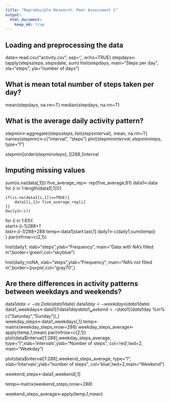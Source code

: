 ```yaml
---
title: "Reproducible Research: Peer Assessment 1"
output: 
  html_document:
    keep_md: true
---
```



## Loading and preprocessing the data

data<-read.csv("activity.csv", sep=',', echo=TRUE)
stepdays<-tapply(steps$steps, steps$date, sum)
hist(stepdays, main="Steps per day", xla="steps", yla="number of days")


## What is mean total number of steps taken per day?


mean(stepdays, na.rm=T)
median(stepdays, na.rm=T)

## What is the average daily activity pattern?


stepmin<-aggregate(steps$steps, list(steps$interval), mean, na.rm=T)
names(stepmin)<-c("interval", "steps")
plot(stepmin$interval, stepmin$steps, type="l")

stepmin[order(stepmin$steps),][288,]$interval

## Imputing missing values

sum(is.na(data[,1]))
five_average_rep<- rep(five_average,61)
data1<-data   
for (i in 1:length(data1[,1])){ 
  
    if(is.na(data1[i,1])==TRUE){
        data1[i,1]= five_average_rep[i] 
    }}
    daily1<-c()


for (i in 1:61){            
    start<-(i-1)*288+1        
    last<-(i-1)*288+288
    temp<-data1[start:last,1] 
    daily1<-c(daily1,sum(temp))  
}
par(mfrow=c(2,1))

hist(daily1, xlab="steps",ylab="Frequency",
     main="Data with NA's filled in",border='green',col="skyblue")

hist(daily_noNA, xlab="steps",ylab="Frequency",
     main="NA's not filled in",border='purple',col="gray70",)



## Are there differences in activity patterns between weekdays and weekends?
data1$date<-as.Date(data1$date)
data1$day<-weekdays(data1$date)
data1_weekdays<-data1[(!data1$day %in% c("Saturday","Sunday")),] 
data1_weekend<-data1[(data1$day %in% c("Saturday","Sunday")),]  
weekday_steps<-data1_weekdays[,1]
temp<-matrix(weekday_steps,nrow=288)
weekday_steps_average<-apply(temp,1,mean)
par(mfrow=c(2,1))
plot(data$interval[1:288],weekday_steps_average, type="l",xlab='Intervals',ylab="Number of steps",
     col='red',lwd=2, main="Weekday")

plot(data$interval[1:288],weekend_steps_average, type="l", xlab='Intervals',ylab="number of steps",
     col='blue',lwd=2,main="Weekend")


weekend_steps<-data1_weekend[,1]

temp<-matrix(weekend_steps,nrow=288)

weekend_steps_average<-apply(temp,1,mean)
